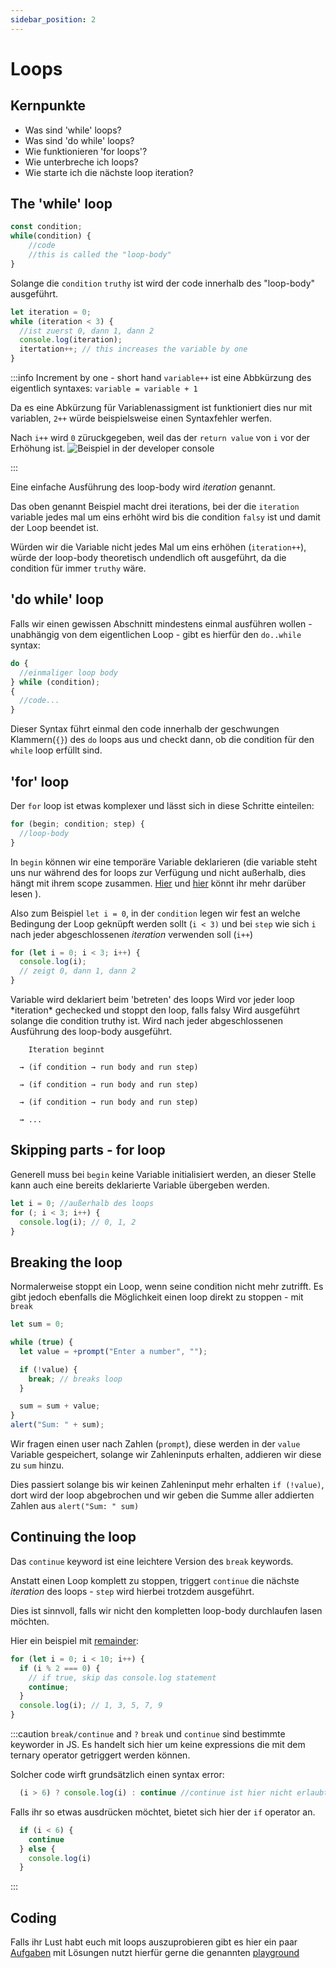 ```yaml
---
sidebar_position: 2
---
```



# Loops

## Kernpunkte

- Was sind 'while' loops?
- Was sind 'do while' loops?
- Wie funktionieren 'for loops'?
- Wie unterbreche ich loops?
- Wie starte ich die nächste loop iteration?

## The 'while' loop

```js
const condition;
while(condition) {
    //code
    //this is called the "loop-body"
}
```

Solange die `condition` `truthy` ist wird der code innerhalb des "loop-body" ausgeführt.

```js
let iteration = 0;
while (iteration < 3) {
  //ist zuerst 0, dann 1, dann 2
  console.log(iteration);
  itertation++; // this increases the variable by one
}
```

:::info Increment by one - short hand
`variable++` ist eine Abbkürzung des eigentlich syntaxes: `variable = variable + 1`

Da es eine Abkürzung für Variablenassigment ist funktioniert dies nur mit variablen, `2++` würde beispielsweise einen Syntaxfehler werfen.

Nach `i++` wird `0` züruckgegeben, weil das der `return value` von `i` vor der Erhöhung ist.
![Beispiel in der developer console](../../static/screenshots/console-increment.png)

:::

Eine einfache Ausführung des loop-body wird _iteration_ genannt.

Das oben genannt Beispiel macht drei iterations, bei der die `iteration` variable jedes mal um eins
erhöht wird bis die condition `falsy` ist und damit der Loop beendet ist.

Würden wir die Variable nicht jedes Mal um eins erhöhen (`iteration++`), würde der loop-body
theoretisch undendlich oft ausgeführt, da die condition für immer `truthy` wäre.

## 'do while' loop

Falls wir einen gewissen Abschnitt mindestens einmal ausführen wollen - unabhängig von dem eigentlichen Loop - gibt es hierfür den `do..while` syntax:

```js
do {
  //einmaliger loop body
} while (condition);
{
  //code...
}
```

Dieser Syntax führt einmal den code innerhalb der geschwungen Klammern(`{}`) des `do` loops aus
und checkt dann, ob die condition für den `while` loop erfüllt sind.

## 'for' loop

Der `for` loop ist etwas komplexer und lässt sich in diese Schritte einteilen:

```js
for (begin; condition; step) {
  //loop-body
}
```

In `begin` können wir eine temporäre Variable deklarieren (die variable steht uns nur während des
for loops zur Verfügung und nicht außerhalb, dies hängt mit ihrem scope zusammen. [Hier](https://www.w3schools.com/js/js_scope.asp) und [hier](https://javascript.info/closure) könnt ihr mehr
darüber lesen ).

Also zum Beispiel `let i = 0`, in der `condition` legen wir fest an welche Bedingung der Loop
geknüpft werden sollt (`i < 3)` und bei `step` wie sich `i` nach jeder abgeschlossenen _iteration_ verwenden soll (`i++`)

```js
for (let i = 0; i < 3; i++) {
  console.log(i);
  // zeigt 0, dann 1, dann 2
}
```

<Tabs>
  <TabItem value="begin" label="begin" default>
    Variable wird deklariert beim 'betreten' des loops
  </TabItem>
  <TabItem value=" condition" label="condition" default>
    Wird vor jeder loop *iteration* gechecked und stoppt den loop, falls falsy
  </TabItem>
  <TabItem value="loop-body" label="loop-body" default>
    Wird ausgeführt solange die condition truthy ist.
  </TabItem>
  <TabItem value="step" label="step" default>
    Wird nach jeder abgeschlossenen Ausführung des loop-body ausgeführt.
  </TabItem>
  <TabItem value='ablauf' label='Visueller Ablauf' default>

        Iteration beginnt

      → (if condition → run body and run step)

      → (if condition → run body and run step)

      → (if condition → run body and run step)

      → ...

  </TabItem>
</Tabs>

## Skipping parts - for loop

Generell muss bei `begin` keine Variable initialisiert werden, an dieser Stelle kann
auch eine bereits deklarierte Variable übergeben werden.

```js
let i = 0; //außerhalb des loops
for (; i < 3; i++) {
  console.log(i); // 0, 1, 2
}
```

## Breaking the loop

Normalerweise stoppt ein Loop, wenn seine condition nicht mehr zutrifft.
Es gibt jedoch ebenfalls die Möglichkeit einen loop direkt zu stoppen - mit `break`

```js
let sum = 0;

while (true) {
  let value = +prompt("Enter a number", "");

  if (!value) {
    break; // breaks loop
  }

  sum = sum + value;
}
alert("Sum: " + sum);
```

Wir fragen einen user nach Zahlen (`prompt`), diese werden in der `value` Variable gespeichert,
solange wir Zahleninputs erhalten, addieren wir diese zu `sum` hinzu.

Dies passiert solange bis wir keinen Zahleninput mehr erhalten `if (!value)`, dort wird
der loop abgebrochen und wir geben die Summe aller addierten Zahlen aus `alert("Sum: " sum)`

## Continuing the loop

Das `continue` keyword ist eine leichtere Version des `break` keywords.

Anstatt einen Loop komplett zu stoppen, triggert `continue` die nächste _iteration_ des loops - `step`
wird hierbei trotzdem ausgeführt.

Dies ist sinnvoll, falls wir nicht den kompletten loop-body durchlaufen lasen möchten.

Hier ein beispiel mit [remainder](../part-one/operands#mathoperands):

```js
for (let i = 0; i < 10; i++) {
  if (i % 2 === 0) {
    // if true, skip das console.log statement
    continue;
  }
  console.log(i); // 1, 3, 5, 7, 9
}
```

:::caution `break/continue` and `?`
`break` und `continue` sind bestimmte keyworder in JS. Es handelt sich hier um keine expressions
die mit dem ternary operator getriggert werden können.

Solcher code wirft grundsätzlich einen syntax error:

```js
  (i > 6) ? console.log(i) : continue //continue ist hier nicht erlaubt
```

Falls ihr so etwas ausdrücken möchtet, bietet sich hier der `if` operator an.

```js
  if (i < 6) {
    continue
  } else {
    console.log(i)
  }
```

:::

## Coding

Falls ihr Lust habt euch mit loops auszuprobieren gibt es hier ein paar
[Aufgaben](https://javascript.info/while-for#tasks) mit Lösungen nutzt hierfür gerne
die genannten [playground](../intro#playgrounds)
